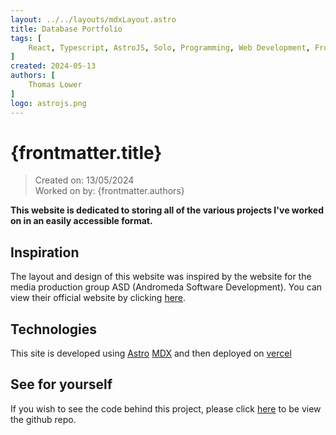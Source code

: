 ```yaml
---
layout: ../../layouts/mdxLayout.astro
title: Database Portfolio
tags: [
    React, Typescript, AstroJS, Solo, Programming, Web Development, Front End, Back End, Full Stack, Personal Project
]
created: 2024-05-13
authors: [
    Thomas Lower
]
logo: astrojs.png
---
```



# {frontmatter.title}
>Created on: 13/05/2024<br/>
>Worked on by: {frontmatter.authors}

**This website is dedicated to storing all of the various projects I've worked on in an easily accessible format.**

## Inspiration

<MDXImage src={ASDImage} alt="A screenshot from the 'Andromeda Software Development' official website."/>

The layout and design of this website was inspired by the website for the media production group ASD (Andromeda Software Development). You can view their official website by clicking [here](http://www.asd.gr/#the_legend_of_sisyphus).

## Technologies

This site is developed using [Astro](https://astro.build/) [MDX](https://mdxjs.com/) and then deployed on [vercel](https://vercel.com/home)

## See for yourself

If you wish to see the code behind this project, please click [here](https://github.com/supersliser/DatabasePortfolioTwo) to be view the github repo.